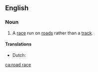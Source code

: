 ==English==

===Noun===
{{en-noun}}

# A [[race]] run on [[road]]s rather than a [[track]].

====Translations====
{{trans-top|race run on roads}}
* Dutch: {{t|nl|wegrit|m}}
{{trans-mid}}
{{trans-bottom}}

[[ca:road race]]